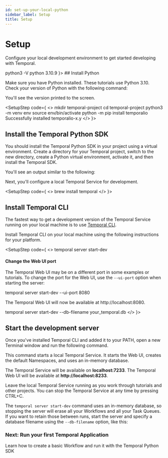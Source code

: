 ```yaml
---
id: set-up-your-local-python
sidebar_label: Setup
title: Setup
---
```



# Setup

Configure your local development environment to get started developing with Temporal.

<SetupSteps>
<SetupStep code={
  <>
    <CodeSnippet language="bash">
    python3 -V
    </CodeSnippet>
    <CodeSnippet language="bash">
    python 3.10.9
    </CodeSnippet>
  </>
}>
## Install Python

Make sure you have Python installed. These tutorials use Python 3.10. Check your version of Python with the following command:

You'll see the version printed to the screen.
</SetupStep>

<SetupStep code={
  <>
    <CodeSnippet language="bash">
    mkdir temporal-project
    </CodeSnippet>
    <CodeSnippet language="bash">
    cd temporal-project
    </CodeSnippet>
    <CodeSnippet language="bash">
    python3 -m venv env
    </CodeSnippet>
    <CodeSnippet language="bash">
    source env/bin/activate
    </CodeSnippet>
    <CodeSnippet language="bash">
    python -m pip install temporalio
    </CodeSnippet>
    <CodeSnippet language="bash">
    Successfully installed temporalio-x.y
    </CodeSnippet>
  </>
}>
## Install the Temporal Python SDK

You should install the Temporal Python SDK in your project using a virtual environment. Create a directory for your Temporal project, switch to the new directory, create a Python virtual environment, activate it, and then install the Temporal SDK.

You'll see an output similar to the following:

Next, you'll configure a local Temporal Service for development.
</SetupStep>

<SetupStep code={
  <>
    <CodeSnippet language="bash">
    brew install temporal
    </CodeSnippet>
  </>
}>
## Install Temporal CLI

The fastest way to get a development version of the Temporal Service running on your local machine is to use [Temporal CLI](https://docs.temporal.io/cli).

Install Temporal CLI on your local machine using the following instructions for your platform.
</SetupStep>

<SetupStep code={
  <>
    <CodeSnippet language="bash">
    temporal server start-dev
    </CodeSnippet>
    <div className="port-info">
      <h4>Change the Web UI port</h4>
      <p>The Temporal Web UI may be on a different port in some examples or tutorials. To change the port for the Web UI, use the <code>--ui-port</code> option when starting the server:</p>
      <CodeSnippet language="bash">
      temporal server start-dev --ui-port 8080
      </CodeSnippet>
      <p>The Temporal Web UI will now be available at http://localhost:8080.</p>
    </div>
    <style>
      {`
        .port-info {
          background: rgba(68, 76, 231, 0.1);
          border: 1px solid rgba(68, 76, 231, 0.2);
          border-radius: 0.75rem;
          padding: 1.5rem;
          margin: 1.5rem 0;
          transition: all 0.3s ease-in-out;
          box-shadow: 0 2px 4px rgba(0, 0, 0, 0.05);
        }
        [data-theme='dark'] .port-info {
          background: rgba(68, 76, 231, 0.15);
          border-color: rgba(68, 76, 231, 0.3);
        }
        .port-info h4 {
          margin-top: 0;
          margin-bottom: 1rem;
          color: var(--ifm-color-emphasis-900);
          font-weight: 600;
        }
        .port-info p {
          margin-bottom: 1rem;
          font-size: 0.95rem;
          line-height: 1.5;
          color: var(--ifm-color-emphasis-800);
        }
        .port-info p:last-child {
          margin-bottom: 0;
        }
        .port-info code {
          background: rgba(255, 255, 255, 0.5);
          padding: 0.2rem 0.4rem;
          border-radius: 4px;
          font-size: 0.9em;
        }
        [data-theme='dark'] .port-info code {
          background: rgba(0, 0, 0, 0.2);
        }
        @media (max-width: 768px) {
          .port-info {
            padding: 1.25rem;
          }
        }
      `}
    </style>
    <CodeSnippet language="bash">
    temporal server start-dev --db-filename your_temporal.db
    </CodeSnippet>
  </>
}>
## Start the development server

Once you've installed Temporal CLI and added it to your PATH, open a new Terminal window and run the following command.

This command starts a local Temporal Service. It starts the Web UI, creates the default Namespaces, and uses an in-memory database.

The Temporal Service will be available on <b>localhost:7233</b>.
The Temporal Web UI will be available at <b>http://localhost:8233</b>.

Leave the local Temporal Service running as you work through tutorials and other projects. You can stop the Temporal Service at any time by pressing CTRL+C.

The <code>temporal server start-dev</code> command uses an in-memory database, so stopping the server will erase all your Workflows and all your Task Queues. If you want to retain those between runs, start the server and specify a database filename using the <code>--db-filename</code> option, like this:
</SetupStep>
</SetupSteps>

<CallToAction href="/develop/python/core-application">
  <h3>Next: Run your first Temporal Application</h3>
  <p>Learn how to create a basic Workflow and run it with the Temporal Python SDK</p>
</CallToAction>

